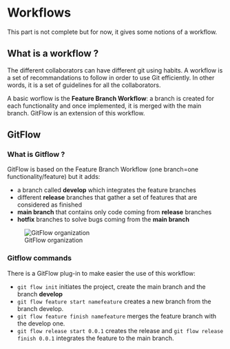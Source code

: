 # Workflows

This part is not complete but for now, it gives some notions of a workflow.

## What is a workflow ?
The different collaborators can have different git using habits. A workflow is a set of recommandations to follow in order to use Git efficiently. In other words, it is a set of guidelines for all the collaborators. 

A basic worflow is the **Feature Branch Workflow**: a branch is created for each functionality and once implemented, it is merged with the main branch. GitFlow is an extension of this workflow. 

## GitFlow

### What is Gitflow ?

GitFlow is based on the Feature Branch Workflow (one branch=one functionality/feature) but it adds:

- a branch called **develop** which integrates the feature branches
- different **release** branches that gather a set of features that are considered as finished
- **main branch** that contains only code coming from **release** branches
- **hotfix** branches to solve bugs coming from the **main branch**

![GitFlow organization](images/GitFlow.png)

### Gitflow commands

There is a GitFlow plug-in to make easier the use of  this workflow:

- ```git flow init``` initiates the project, create the main branch and the branch **develop**
- ```git flow feature start namefeature``` creates a new branch from the branch develop.
- ```git flow feature finish namefeature``` merges the feature branch with the develop one. 
- ```git flow release start 0.0.1``` creates the release and ```git flow release finish 0.0.1``` integrates the feature to the main branch. 